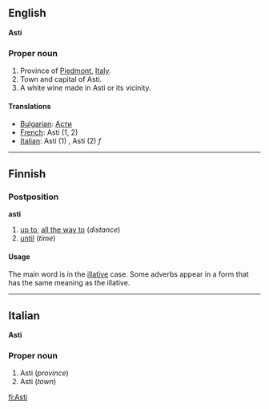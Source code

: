 ==English==
'''Asti'''

===Proper noun===

#Province of [[Piedmont]], [[Italy]].
#Town and capital of Asti.
#A white wine made in Asti or its vicinity.

====Translations====

*[[Bulgarian]]: [[Асти]]
*[[French]]: Asti (1, 2)
*[[Italian]]: Asti (1) '' '', Asti (2) ''f''

----

==Finnish==

===Postposition===
'''asti'''

# [[up to]], [[all the way to]] (''distance'')
# [[until]] (''time'')

====Usage====
The main word is in the [[illative]] case. Some adverbs appear in a form that has the same meaning as the illative.

----

==Italian==
'''Asti'''

===Proper noun===

#Asti (''province'')
#Asti (''town'')

[[fi:Asti]]